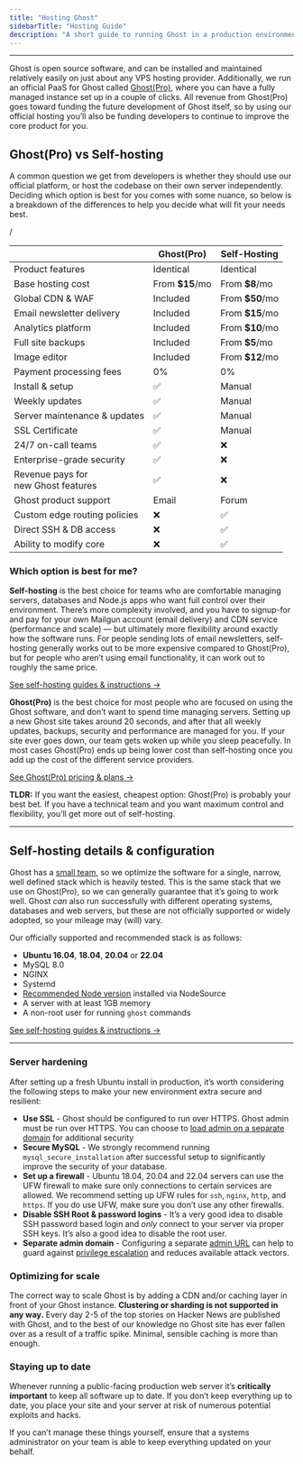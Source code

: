 ```yaml
---
title: "Hosting Ghost"
sidebarTitle: "Hosting Guide"
description: "A short guide to running Ghost in a production environment and setting up an independent publication to serve traffic at scale."
---
```


---

Ghost is open source software, and can be installed and maintained relatively easily on just about any VPS hosting provider. Additionally, we run an official PaaS for Ghost called [Ghost(Pro)](https://ghost.org/pricing/), where you can have a fully managed instance set up in a couple of clicks. All revenue from Ghost(Pro) goes toward funding the future development of Ghost itself, so by using our official hosting you’ll also be funding developers to continue to improve the core product for you.

## Ghost(Pro) vs Self-hosting

A common question we get from developers is whether they should use our official platform, or host the codebase on their own server independently. Deciding which option is best for you comes with some nuance, so below is a breakdown of the differences to help you decide what will fit your needs best.

/

|                                           | Ghost(Pro)       | Self-Hosting     |
| ----------------------------------------- | ---------------- | ---------------- |
| Product features                          | Identical        | Identical        |
| Base hosting cost                         | From **\$15**/mo | From **\$8**/mo  |
| Global CDN & WAF                          | Included         | From **\$50**/mo |
| Email newsletter delivery                 | Included         | From **\$15**/mo |
| Analytics platform                        | Included         | From **\$10**/mo |
| Full site backups                         | Included         | From **\$5**/mo  |
| Image editor                              | Included         | From **\$12**/mo |
| Payment processing fees                   | 0%               | 0%               |
| Install & setup                           | ✅                | Manual           |
| Weekly updates                            | ✅                | Manual           |
| Server maintenance & updates              | ✅                | Manual           |
| SSL Certificate                           | ✅                | Manual           |
| 24/7 on-call teams                        | ✅                | ❌                |
| Enterprise-grade security                 | ✅                | ❌                |
| Revenue pays for <br />new Ghost features | ✅                | ❌                |
| Ghost product support                     | Email            | Forum            |
| Custom edge routing policies              | ❌                | ✅                |
| Direct SSH & DB access                    | ❌                | ✅                |
| Ability to modify core                    | ❌                | ✅                |

### Which option is best for me?

**Self-hosting** is the best choice for teams who are comfortable managing servers, databases and Node.js apps who want full control over their environment. There’s more complexity involved, and you have to signup-for and pay for your own Mailgun account (email delivery) and CDN service (performance and scale) — but ultimately more flexibility around exactly how the software runs. For people sending lots of email newsletters, self-hosting generally works out to be more expensive compared to Ghost(Pro), but for people who aren’t using email functionality, it can work out to roughly the same price.

[See self-hosting guides & instructions →](/install/)

**Ghost(Pro)** is the best choice for most people who are focused on using the Ghost software, and don’t want to spend time managing servers. Setting up a new Ghost site takes around 20 seconds, and after that all weekly updates, backups, security and performance are managed for you. If your site ever goes down, our team gets woken up while you sleep peacefully. In most cases Ghost(Pro) ends up being lower cost than self-hosting once you add up the cost of the different service providers.

[See Ghost(Pro) pricing & plans →](https://ghost.org/pricing/)

**TLDR:** If you want the easiest, cheapest option: Ghost(Pro) is probably your best bet. If you have a technical team and you want maximum control and flexibility, you’ll get more out of self-hosting.

---

## Self-hosting details & configuration

Ghost has a [small team](/product/), so we optimize the software for a single, narrow, well defined stack which is heavily tested. This is the same stack that we use on Ghost(Pro), so we can generally guarantee that it’s going to work well. Ghost _can_ also run successfully with different operating systems, databases and web servers, but these are not officially supported or widely adopted, so your mileage may (will) vary.

Our officially supported and recommended stack is as follows:

- **Ubuntu 16.04**, **18.04**, **20.04** or **22.04**
- MySQL 8.0
- NGINX
- Systemd
- [Recommended Node version](/faq/node-versions/) installed via NodeSource
- A server with at least 1GB memory
- A non-root user for running `ghost` commands

[See self-hosting guides & instructions →](/install/)

---

### Server hardening

After setting up a fresh Ubuntu install in production, it’s worth considering the following steps to make your new environment extra secure and resilient:

- **Use SSL** - Ghost should be configured to run over HTTPS. Ghost admin must be run over HTTPS. You can choose to [load admin on a separate domain](/hosting/#separate-admin-domain) for additional security
- **Secure MySQL** - We strongly recommend running `mysql_secure_installation` after successful setup to significantly improve the security of your database.
- **Set up a firewall** - Ubuntu 18.04, 20.04 and 22.04 servers can use the UFW firewall to make sure only connections to certain services are allowed. We recommend setting up UFW rules for `ssh`, `nginx`, `http`, and `https`. If you do use UFW, make sure you don’t use any other firewalls.
- **Disable SSH Root & password logins** - It’s a very good idea to disable SSH password based login and _only_ connect to your server via proper SSH keys. It’s also a good idea to disable the root user.
- **Separate admin domain** - Configuring a separate [admin URL](/config/#admin-url) can help to guard against [privilege escalation](/security/#privilege-escalation-attacks) and reduces available attack vectors.

### Optimizing for scale

The correct way to scale Ghost is by adding a CDN and/or caching layer in front of your Ghost instance. **Clustering or sharding is not supported in any way.** Every day 2-5 of the top stories on Hacker News are published with Ghost, and to the best of our knowledge no Ghost site has ever fallen over as a result of a traffic spike. Minimal, sensible caching is more than enough.

### Staying up to date

Whenever running a public-facing production web server it’s **critically important** to keep all software up to date. If you don’t keep everything up to date, you place your site and your server at risk of numerous potential exploits and hacks.

If you can’t manage these things yourself, ensure that a systems administrator on your team is able to keep everything updated on your behalf.